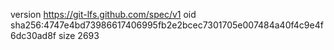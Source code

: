 version https://git-lfs.github.com/spec/v1
oid sha256:4747e4bd73986617406995fb2e2bcec7301705e007484a40f4c9e4f6dc30ad8f
size 2693
